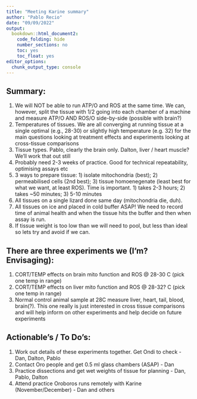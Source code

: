 ```yaml
---
title: "Meeting Karine summary"
author: "Pablo Recio"
date: "09/09/2022"
output: 
  bookdown::html_document2:
    code_folding: hide
    number_sections: no
    toc: yes
    toc_float: yes
editor_options: 
  chunk_output_type: console
---
```


## Summary:

  1) We will NOT be able to run ATP/O and ROS at the same time. We can, however, split the tissue with 1/2 going into each chamber of a machine and measure ATP/O AND ROS/O side-by-side (possible with brain?)  
  2) Temperatures of tissues. We are all converging at running tissue at a single optimal (e.g., 28-30) or slightly high temperature (e.g. 32) for the main questions looking at treatment effects and experiments looking at cross-tissue comparisons  
  3) Tissue types. Pablo, clearly the brain only. Dalton, liver / heart muscle? We’ll work that out still  
  4) Probably need 2-3 weeks of practice. Good for technical repeatability, optimising assays etc  
  5) 3 ways to prepare tissue: 1) isolate mitochondria (best); 2) permeabilised cells (2nd best); 3) tissue homoenegenate (least best for what we want, at least ROS). Time is important. 1) takes 2-3 hours; 2) takes ~50 minutes; 3) 5-10 minutes  
  6) All tissues on a single lizard done same day (mitochondria die, duh). 
  7) All tissues on ice and placed in cold buffer ASAP! We need to record time of animal health and when the tissue hits the buffer and then when assay is run. 
  8) If tissue weight is too low than we will need to pool, but less than ideal so lets try and avoid if we can.

## There are three experiments we (I’m? Envisaging): 

  1) CORT/TEMP effects on brain mito function and ROS @ 28-30 C (pick one temp in range)  
  2) CORT/TEMP effects on liver mito function and ROS @ 28-32? C (pick one temp in range)  
  3) Normal control animal sample at 28C measure liver, heart, tail, blood, brain(?). This one really is just interested in cross tissue comparisons and will help inform on other experiments and help decide on future experiments  

## Actionable's / To Do’s:

  1) Work out details of these experiments together. Get Ondi to check - Dan, Dalton, Pablo  
  2) Contact Oro people and get 0.5 ml glass chambers (ASAP) - Dan
  3) Practice dissections and get wet weights of tissue for planning - Dan, Pablo, Dalton
  4) Attend practice Oroboros runs remotely with Karine (November/December) - Dan and others
  
  
